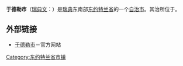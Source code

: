 {{coord|57|50|N|15|16|E|region:SE_type:adm2nd|display=title}}
{{Infobox Kommun|
fullname=Ydre kommun|
coatofarms=[[File:Ydre_vapen.svg|100px]]|
county=[[东约特兰省|东约特兰省]]|
province=[[东约特兰|东约特兰]]|
capital={{link-en|Österbymo|Österbymo}}|
map=[[File:Ydre_Municipality_in_Östergötland_County.png|200px]]|
arearank=第142名|
area=782.65|
arealand=679.03|
populationrank=第284名|
population=3,822|
densityrank=第255名|
populationdensity=5.6|
website=http://www.ydre.se/|{{dead link|date=2017年11月 |bot=InternetArchiveBot |fix-attempted=yes }}
footnotes=面积与人口统计数据来自[[瑞典统计局|瑞典统计局]]，截至2006年12月31日}}

'''于德勒市'''（[[瑞典文|瑞典文]]：{{lang|sv|''Ydre kommun''}}）是[[瑞典|瑞典]]东南部[[东约特兰省|东约特兰省]]的一个[[瑞典自治市|自治市]]。其治所位于{{link-en|Österbymo|Österbymo}}。

== 外部链接 ==
* [http://www.ydre.se/ 于德勒市]{{Wayback|url=http://www.ydre.se/ |date=20201113041105 }}－官方网站

{{Östergötland County}}

[[Category:东约特兰省市镇|Category:东约特兰省市镇]]